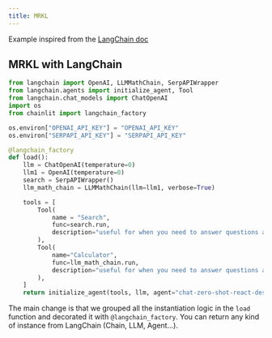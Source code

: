 ```yaml
---
title: MRKL
---
```


Example inspired from the [LangChain doc](https://python.langchain.com/en/latest/modules/agents/agents/examples/mrkl_chat.html)

## MRKL with LangChain
```python
from langchain import OpenAI, LLMMathChain, SerpAPIWrapper
from langchain.agents import initialize_agent, Tool
from langchain.chat_models import ChatOpenAI
import os
from chainlit import langchain_factory

os.environ["OPENAI_API_KEY"] = "OPENAI_API_KEY"
os.environ["SERPAPI_API_KEY"] = "SERPAPI_API_KEY"

@langchain_factory
def load():
    llm = ChatOpenAI(temperature=0)
    llm1 = OpenAI(temperature=0)
    search = SerpAPIWrapper()
    llm_math_chain = LLMMathChain(llm=llm1, verbose=True)

    tools = [
        Tool(
            name = "Search",
            func=search.run,
            description="useful for when you need to answer questions about current events. You should ask targeted questions"
        ),
        Tool(
            name="Calculator",
            func=llm_math_chain.run,
            description="useful for when you need to answer questions about math"
        ),
    ]
    return initialize_agent(tools, llm, agent="chat-zero-shot-react-description", verbose=True)
```

The main change is that we grouped all the instantiation logic in the `load` function and decorated it with `@langchain_factory`.
You can return any kind of instance from LangChain (Chain, LLM, Agent...).